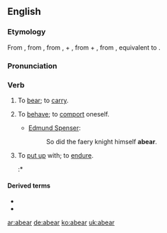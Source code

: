 ==English==

===Etymology===
From {{etyl|enm}} {{term|aberen|lang=enm}}, from {{etyl|ang}} {{term|aberan|āberan|to bear, carry, carry away|lang=ang}}, from {{term|a-|ā-|away, out|lang=ang}}, {{term|ar-|lang=ang}} +  {{term|beran||to bear|lang=ang}}, from {{etyl|gem-pro|en}} {{recons|uz-||out|lang=gem-pro}} + {{recons|beranan||to bear|lang=gem-pro}}, from {{etyl|ine-pro|en}} {{recons|bʰer-||to bear, carry|lang=ine-pro}}, equivalent to {{prefix|a|bear}}.

===Pronunciation===
{{a|RP}} {{IPA|/ə.ˈbæɹ/|ə.ˈbɛɹ/}}

===Verb===
{{en-verb|abears|abearing|abore|'''[[aborn]]''' or '''[[aborne]]'''}}

# {{transitive|obsolete|regional}} To [[bear]]; to [[carry]].
# {{transitive|obsolete|regional}} To [[behave]]; to [[comport]] oneself.
#* {{rfdate}} [[w:Edmund Spenser|Edmund Spenser]]:
#*: So did the faery knight himself '''abear'''.
# {{transitive|regional}} To [[put up]] with; to [[endure]].
#:* {{quote-book
 |year=1872
 |year_published='''2009'''
 |edition=HTML
 |editor=
 |author=James De Mille
 |title=The Cryptogram
 |chapter=
 |url=http://www.gutenberg.org/dirs/2/8/4/3/28435/28435-h/28435-h.htm
 |genre=
 |publisher=The Gutenberg Project
 |isbn=
 |page=
 |passage=Hunder-cook, indeed! which it's what I never '''abore''' yet, and never will '''abear'''.
}}
====Derived terms====
* {{l|en|abearance}}
* {{l|en|abearing}}

[[ar:abear]]
[[de:abear]]
[[ko:abear]]
[[uk:abear]]